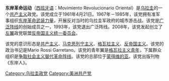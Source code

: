 '''东岸革命运动'''（[[西班牙语|西班牙语]]：Movimiento Revolucionario Oriental）是[[乌拉圭|乌拉圭]]的一个[[共产主义|共产主义]]政党。该党成立于1961年4月21日。1967年－1985年，该党拥有准军事组织[[东岸革命武装力量|东岸革命武装力量]]，开展反对当时的乌拉圭军政府的城市游击战。该党是[[广泛阵线_(乌拉圭)|广泛阵线]]的创始成员之一，1993年，该党退出广泛阵线。2008年，该党发起创立了[[左翼|左翼]]政党联盟[[反帝国主义统一委员会|反帝国主义统一委员会]]。

该党的意识形态是[[共产主义|共产主义]]、[[马克思列宁主义|马克思列宁主义]]、[[格瓦拉主义|格瓦拉主义]]、[[反帝国主义|反帝国主义]]。该党的政治书记是Mario Rossi Garretano。该党的青年翼是[[格瓦拉主义青年|格瓦拉主义青年]]，下属群众组织是[[争取社会主义替代革命阵线|争取社会主义替代革命阵线]]。该党的总部位于[[蒙得维的亚|蒙得维的亚]]。该党出版刊物《东岸人》。

{{乌拉圭政党}}

[[Category:乌拉圭政党|Category:乌拉圭政党]]
[[Category:美洲共产党|Category:美洲共产党]]